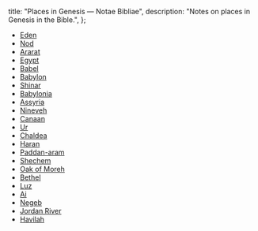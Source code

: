   title: "Places in Genesis — Notae Bibliae",
  description: "Notes on places in Genesis in the Bible.",
};

<Initial text="Places in Genesis"/>

* [Eden](/places/old-testament/genesis/eden)
* [Nod](/places/old-testament/genesis/nod)
* [Ararat](/places/old-testament/genesis/ararat)
* [Egypt](/places/old-testament/genesis/egypt)
* [Babel](/places/old-testament/genesis/babel)
* [Babylon](/places/old-testament/genesis/babylon)
* [Shinar](/places/old-testament/genesis/shinar)
* [Babylonia](/places/old-testament/genesis/babylonia)
* [Assyria](/places/old-testament/genesis/assyria)
* [Nineveh](/places/old-testament/genesis/nineveh)
* [Canaan](/places/old-testament/genesis/canaan)
* [Ur](/places/old-testament/genesis/ur)
* [Chaldea](/places/old-testament/genesis/chaldea)
* [Haran](/places/old-testament/genesis/haran)
* [Paddan-aram](/places/old-testament/genesis/paddan-aram)
* [Shechem](/places/old-testament/genesis/shechem)
* [Oak of Moreh](/places/old-testament/genesis/oak-of-moreh)
* [Bethel](/places/old-testament/genesis/bethel)
* [Luz](/places/old-testament/genesis/luz)
* [Ai](/places/old-testament/genesis/ai)
* [Negeb](/places/old-testament/genesis/negeb)
* [Jordan River](/places/old-testament/genesis/jordan-river)
* [Havilah](/places/old-testament/genesis/havilah)
